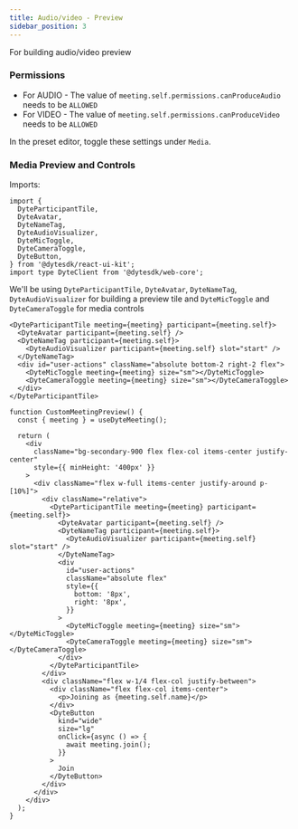 ```yaml
---
title: Audio/video - Preview
sidebar_position: 3
---
```


For building audio/video preview

### Permissions

- For AUDIO - The value of `meeting.self.permissions.canProduceAudio` needs to be `ALLOWED`
- For VIDEO - The value of `meeting.self.permissions.canProduceVideo` needs to be `ALLOWED`

In the preset editor, toggle these settings under `Media`.

### Media Preview and Controls

Imports:

```tsx
import {
  DyteParticipantTile,
  DyteAvatar,
  DyteNameTag,
  DyteAudioVisualizer,
  DyteMicToggle,
  DyteCameraToggle,
  DyteButton,
} from '@dytesdk/react-ui-kit';
import type DyteClient from '@dytesdk/web-core';
```

We'll be using `DyteParticipantTile`, `DyteAvatar`, `DyteNameTag`, `DyteAudioVisualizer` for building a preview tile and
`DyteMicToggle` and `DyteCameraToggle` for media controls

```tsx
<DyteParticipantTile meeting={meeting} participant={meeting.self}>
  <DyteAvatar participant={meeting.self} />
  <DyteNameTag participant={meeting.self}>
    <DyteAudioVisualizer participant={meeting.self} slot="start" />
  </DyteNameTag>
  <div id="user-actions" className="absolute bottom-2 right-2 flex">
    <DyteMicToggle meeting={meeting} size="sm"></DyteMicToggle>
    <DyteCameraToggle meeting={meeting} size="sm"></DyteCameraToggle>
  </div>
</DyteParticipantTile>
```

```tsx live
function CustomMeetingPreview() {
  const { meeting } = useDyteMeeting();

  return (
    <div
      className="bg-secondary-900 flex flex-col items-center justify-center"
      style={{ minHeight: '400px' }}
    >
      <div className="flex w-full items-center justify-around p-[10%]">
        <div className="relative">
          <DyteParticipantTile meeting={meeting} participant={meeting.self}>
            <DyteAvatar participant={meeting.self} />
            <DyteNameTag participant={meeting.self}>
              <DyteAudioVisualizer participant={meeting.self} slot="start" />
            </DyteNameTag>
            <div
              id="user-actions"
              className="absolute flex"
              style={{
                bottom: '8px',
                right: '8px',
              }}
            >
              <DyteMicToggle meeting={meeting} size="sm"></DyteMicToggle>
              <DyteCameraToggle meeting={meeting} size="sm"></DyteCameraToggle>
            </div>
          </DyteParticipantTile>
        </div>
        <div className="flex w-1/4 flex-col justify-between">
          <div className="flex flex-col items-center">
            <p>Joining as {meeting.self.name}</p>
          </div>
          <DyteButton
            kind="wide"
            size="lg"
            onClick={async () => {
              await meeting.join();
            }}
          >
            Join
          </DyteButton>
        </div>
      </div>
    </div>
  );
}
```
